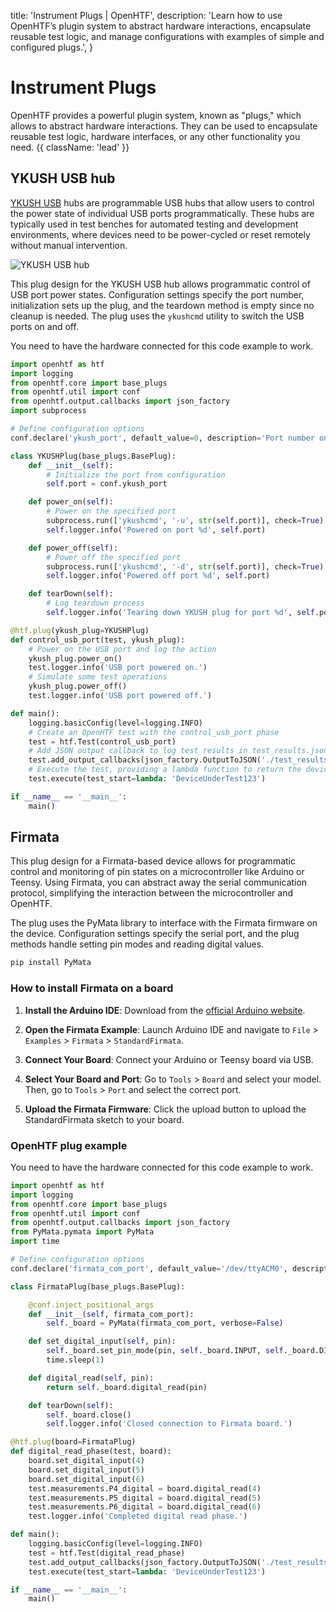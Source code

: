   title: 'Instrument Plugs | OpenHTF',
  description:
    'Learn how to use OpenHTF’s plugin system to abstract hardware interactions, encapsulate reusable test logic, and manage configurations with examples of simple and configured plugs.',
}

# Instrument Plugs

OpenHTF provides a powerful plugin system, known as "plugs," which allows to abstract hardware interactions. They can be used to encapsulate reusable test logic, hardware interfaces, or any other functionality you need. {{ className: 'lead' }}

## YKUSH USB hub

[YKUSH USB](https://www.yepkit.com/products/ykush) hubs are programmable USB hubs that allow users to control the power state of individual USB ports programmatically. These hubs are typically used in test benches for automated testing and development environments, where devices need to be power-cycled or reset remotely without manual intervention.

<Image src="/ykush.png" alt="YKUSH USB hub" />

This plug design for the YKUSH USB hub allows programmatic control of USB port power states. Configuration settings specify the port number, initialization sets up the plug, and the teardown method is empty since no cleanup is needed. The plug uses the `ykushcmd` utility to switch the USB ports on and off.

<Note>
  You need to have the hardware connected for this code example to work.
</Note>

```python {{ title: 'main.py' }}
import openhtf as htf
import logging
from openhtf.core import base_plugs
from openhtf.util import conf
from openhtf.output.callbacks import json_factory
import subprocess

# Define configuration options
conf.declare('ykush_port', default_value=0, description='Port number on the YKUSH hub to control.')

class YKUSHPlug(base_plugs.BasePlug):
    def __init__(self):
        # Initialize the port from configuration
        self.port = conf.ykush_port

    def power_on(self):
        # Power on the specified port
        subprocess.run(['ykushcmd', '-u', str(self.port)], check=True)
        self.logger.info('Powered on port %d', self.port)

    def power_off(self):
        # Power off the specified port
        subprocess.run(['ykushcmd', '-d', str(self.port)], check=True)
        self.logger.info('Powered off port %d', self.port)

    def tearDown(self):
        # Log teardown process
        self.logger.info('Tearing down YKUSH plug for port %d', self.port)

@htf.plug(ykush_plug=YKUSHPlug)
def control_usb_port(test, ykush_plug):
    # Power on the USB port and log the action
    ykush_plug.power_on()
    test.logger.info('USB port powered on.')
    # Simulate some test operations
    ykush_plug.power_off()
    test.logger.info('USB port powered off.')

def main():
    logging.basicConfig(level=logging.INFO)
    # Create an OpenHTF test with the control_usb_port phase
    test = htf.Test(control_usb_port)
    # Add JSON output callback to log test results in test_results.json
    test.add_output_callbacks(json_factory.OutputToJSON('./test_results.json', indent=2))
    # Execute the test, providing a lambda function to return the device ID
    test.execute(test_start=lambda: 'DeviceUnderTest123')

if __name__ == '__main__':
    main()
```

## Firmata

This plug design for a Firmata-based device allows for programmatic control and monitoring of pin states on a microcontroller like Arduino or Teensy. Using Firmata, you can abstract away the serial communication protocol, simplifying the interaction between the microcontroller and OpenHTF.

The plug uses the PyMata library to interface with the Firmata firmware on the device. Configuration settings specify the serial port, and the plug methods handle setting pin modes and reading digital values.

```sh
pip install PyMata
```

### How to install Firmata on a board

1. **Install the Arduino IDE**: Download from the [official Arduino website](https://www.arduino.cc/en/software).

2. **Open the Firmata Example**: Launch Arduino IDE and navigate to `File` > `Examples` > `Firmata` > `StandardFirmata`.

3. **Connect Your Board**: Connect your Arduino or Teensy board via USB.

4. **Select Your Board and Port**: Go to `Tools` > `Board` and select your model. Then, go to `Tools` > `Port` and select the correct port.

5. **Upload the Firmata Firmware**: Click the upload button to upload the StandardFirmata sketch to your board.

### OpenHTF plug example

<Note>
  You need to have the hardware connected for this code example to work.
</Note>

```python {{ title: 'main.py' }}
import openhtf as htf
import logging
from openhtf.core import base_plugs
from openhtf.util import conf
from openhtf.output.callbacks import json_factory
from PyMata.pymata import PyMata
import time

# Define configuration options
conf.declare('firmata_com_port', default_value='/dev/ttyACM0', description='COM Port of Firmata Board')

class FirmataPlug(base_plugs.BasePlug):

    @conf.inject_positional_args
    def __init__(self, firmata_com_port):
        self._board = PyMata(firmata_com_port, verbose=False)

    def set_digital_input(self, pin):
        self._board.set_pin_mode(pin, self._board.INPUT, self._board.DIGITAL)
        time.sleep(1)

    def digital_read(self, pin):
        return self._board.digital_read(pin)

    def tearDown(self):
        self._board.close()
        self.logger.info('Closed connection to Firmata board.')

@htf.plug(board=FirmataPlug)
def digital_read_phase(test, board):
    board.set_digital_input(4)
    board.set_digital_input(5)
    board.set_digital_input(6)
    test.measurements.P4_digital = board.digital_read(4)
    test.measurements.P5_digital = board.digital_read(5)
    test.measurements.P6_digital = board.digital_read(6)
    test.logger.info('Completed digital read phase.')

def main():
    logging.basicConfig(level=logging.INFO)
    test = htf.Test(digital_read_phase)
    test.add_output_callbacks(json_factory.OutputToJSON('./test_results.json', indent=2))
    test.execute(test_start=lambda: 'DeviceUnderTest123')

if __name__ == '__main__':
    main()
```
